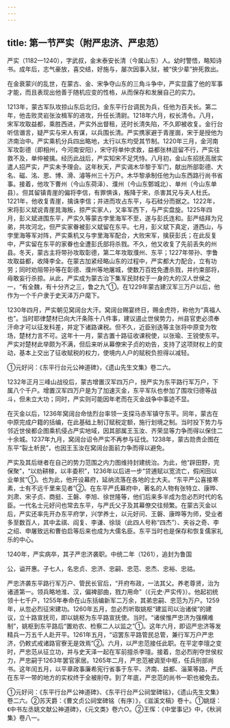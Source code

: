 ```yaml
---
---
---
```

title: 第一节严实（附严忠济、严忠范）
---



严实（1182—1240），字武叔，金末泰安长清（今属山东）人。幼时警悟，略知诗书。成年后，志气豪放，喜交结，好施与，屡次因事入狱，被“侠少辈”拚死救出。

在金衰蒙兴的乱世，在蒙古、金、宋争夺山东的三角斗争中，严实显露了他的军事才能，而且表现出他善于随机应变的性格，从而保存和发展自己的实力。

1213年，蒙古军队攻掠山东后北归，金东平行台调民为兵，任他为百夫长。第二年，他击败灵岩张汝楫军的进攻，升任长清尉。1218年六月，权长清令。八月，宋军攻取益都，乘胜西进，严实外出督租，还时长清失陷，不久即被收复。金行台听信谮言，疑严实与宋人有谋，以兵围长清。严实携家避于青崖崮，宋于是授他为济南治中。严实乘机分兵四出略地，太行以东均受其节制。1220年三月，金河南军攻彰德（即相州，今河南安阳），宋守将单仲求救，益都张林逗留不行，严实往救不及，单仲被擒。经历此战后，严实知宋不足凭恃。八月初，金山东招抚高居实遣人招严实，严实未予理会。这年秋天，严实谒木华黎于军门，献出所部彰德、大名、磁、洺、恩、博、滑、濬等州三十万户。木华黎承制任他为山东西路行尚书省事。接着，他攻下曹州（今山东荷泽）、濮州（今山东鄄城北）、单州（今山东单县）。但其留镇青崖的偏将李信，有罪惧诛，叛降于宋，杀害其兄与夫人杜氏。1221年，他收复青崖，擒诛李信；并进而攻占东平，与石硅分而据之。1222年，宋将彭义斌说青崖晁海叛，掠严实家人，又率军西下，与严实盘旋。1225年四月，彭义斌进围东平，严实久等蒙古孛里海军不至，遂与彭氏连和。彭严结拜为兄弟，共攻河北，但严实家眷被彭义斌留在东平。七月，彭义斌下真定，道西山，与孛里海等军对阵，严实乘机又与孛里海军配合，大败宋军，擒获彭氏；在此反复中，严实留在东平的家眷也全遭彭氏部将杀戮。不久，他又收复了先前丢失的州县。冬天，蒙古主将带孙攻取彰德，第二年攻取濮州、东平；1227年带孙、孛鲁攻取益都，收降李全。在蒙古加紧经略山东的过程中，严实都大力配合，立有功劳；同时劝阻带孙等在彰德、濮州等地屠城，使数万百姓免遭杀戮，并约束部将，毋敢妄行杀掠。从此，严实成为蒙古治下集军民财权于一身的大的汉人世侯之一，“有全魏，有十分齐之三，鲁之九”①。在1229年蒙古建汉军三万户以后，他作为一个千户隶于史天泽万户麾下。

1230年四月，严实朝见窝阔台大汗。窝阔台赐宴终日，赐金虎符，称他为“真福人也”。当时耶律楚材已向大汗条陈十八件事，建议遏止世侯势力，州县官吏必须奉汗命才可以征发科差，并定下诸路课税。但不久，近臣别迭等主张将中原变为牧场，楚材力言不可。这年十一月，蒙古置十路征收课税使，以张瑜、王锐使东平。严实对楚材此举颇为不满，但后来听从幕僚宋子贞的劝告，支持了这项财权上的变动，基本上交出了征收赋税的权力，使境内人户的赋税负担得以减轻。

①元好问：《东平行台元公神道碑》，《遗山先生文集》卷二六。

1232年正月三峰山战役后，蒙古增置汉军四万户，授严实为东平路行军万户，下属八个千户。增置汉军四万户是为了加速灭金，东平军队也参加了围攻归德等战斗，但未立大功；同时，严实则可能因年老而在灭金战争中事迹不显。

在灭金以后，1236年窝阔台命怯烈台率领一支探马赤军镇守东平。同年，蒙古在中原完成户籍的括编，在此基础上制订赋税定额，施行划境之制。当时投下势力与邻近世侯都企图乘机侵占严实地域，因其部属王玉汝、齐荣显等力争而得以保住二十余城。1237年九月，窝阔台诏令严实不再参与征伐。1238年，蒙古勋贵企图在东平“裂土析民”，也因王玉汝在窝阔台面前力争而得以避免。

严实及其后继者在自己的势力范围之内力图维持封建统治。为此，他“辟田野，完保聚”，“以劝耕稼，以丰委积”，1236年以后进一步“贷逋赋以宽流亡，假闲田以业单贫”①。也为此，他开设幕府，延纳流落在各地的士大夫。“东平严公喜接寒素，士有不远千里来见者”②。在东平严氏幕府中，著名的人物有张特立、康晔、刘肃、宋子贞、商挺、王磐、李旭、徐世隆等，他们后来多半成为忽必烈时代的名臣。一代名士元好问也常去东平，与严氏父子及其幕僚交往频繁。在蒙古灭金以后，严实还率先开办东平府学，兴学养士，以元好问、王磐、康晔等为师，受业者多至数百人，其中孟祺、阎复、李谦、徐琰（此四人号称“四杰”）、夹谷之奇、李之绍、申屠致远和曹伯启等后来也成为大儒名臣。东平当时也是保存和恢复儒家礼乐的中心。

1240年，严实病卒，其子严忠济袭职。中统二年（1261），追封为鲁国

公，谥开惠。子七人，名忠贞、忠济、忠嗣、忠范、忠杰、忠裕、忠祜。

严忠济袭东平路行军万户、管民长官后，“开府布政，一法其父。养老尊贤，治为诸道第一。领兵略地淮、汉，偏裨部曲，戮力用命”（《元史·严实传》）。他起初统领十七千户，1255年奉命在山东括编新军二万余，其弟忠嗣、忠范为万户。1259年，从忽必烈征宋建功。1260年五月，忽必烈听取姚枢“建监司以治诸侯”的建议，立十路宣抚司，即以姚枢为东平路宣抚使。当时。“诸侯惟严忠济为强横难制”，姚枢到东平路后“置劝农、检察二人以监之”①。这年六月，即诏严忠济等发精兵一万五千人赴开平。1261年五月，“诏罢东平路管民总管，兼行军万户严忠济，仍敕式戒诸路官寮无是效焉”②。六月，以严忠范接任此职。在平定李璮之变时，严忠范从征立功，并与史天泽一起在军前擅杀李璮。接着，忽必烈削夺世侯权力，严忠嗣于1263年罢官家居。1265年二月，严忠范被调至中枢，任兵刑部尚书。这年闰五月，以平章政事廉希宪行省事于东平、济南、益都、淄莱等路，严氏在东平一带的地方的实权终于全被削夺。到了年底，严忠范的尚书一职也被免去。

①元好问：《东平行台严公神道碑》、《东平行台严公祠堂碑铭》，《遗山先生文集》卷二六。②苏天爵：《曹文贞公祠堂碑铭（有序）》，《滋溪文稿》卷十。①姚燧：《中书左丞姚文献公神道碑》，《元文类》卷六○。②王恽：《中堂事记》中，《秋涧集》卷八一。